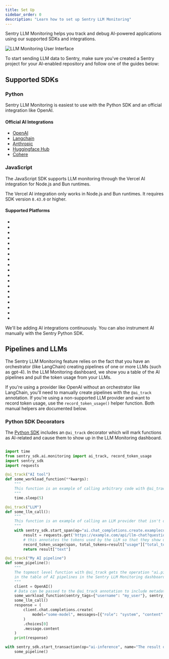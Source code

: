 ```yaml
---
title: Set Up
sidebar_order: 0
description: "Learn how to set up Sentry LLM Monitoring"
---
```


Sentry LLM Monitoring helps you track and debug AI-powered applications using our supported SDKs and integrations.

![LLM Monitoring User Interface](../img/pipelines-view.png)

To start sending LLM data to Sentry, make sure you've created a Sentry project for your AI-enabled repository and follow one of the guides below:

## Supported SDKs

### Python

Sentry LLM Monitoring is easiest to use with the Python SDK and an official integration like OpenAI.

#### Official AI Integrations

- [OpenAI](/platforms/python/integrations/openai/)
- [Langchain](/platforms/python/integrations/langchain/)
- [Anthropic](/platforms/python/integrations/anthropic/)
- [Huggingface Hub](/platforms/python/integrations/huggingface_hub/)
- [Cohere](/platforms/python/integrations/cohere/)

### JavaScript

The JavaScript SDK supports LLM monitoring through the Vercel AI integration for Node.js and Bun runtimes.

<Alert>

The Vercel AI integration only works in Node.js and Bun runtimes. It requires SDK version `8.43.0` or higher.

</Alert>

#### Supported Platforms

- <LinkWithPlatformIcon
    platform="javascript.node"
    label="Node.js"
    url="/platforms/javascript/guides/node/configuration/integrations/vercelai/"
  />
- <LinkWithPlatformIcon
    platform="javascript.nextjs"
    label="Next.js"
    url="/platforms/javascript/guides/nextjs/configuration/integrations/vercelai/"
  />
- <LinkWithPlatformIcon
    platform="javascript.sveltekit"
    label="SvelteKit"
    url="/platforms/javascript/guides/sveltekit/configuration/integrations/vercelai/"
  />
- <LinkWithPlatformIcon
    platform="javascript.nuxt"
    label="Nuxt"
    url="/platforms/javascript/guides/nuxt/configuration/integrations/vercelai/"
  />
- <LinkWithPlatformIcon
    platform="javascript.astro"
    label="Astro"
    url="/platforms/javascript/guides/astro/configuration/integrations/vercelai/"
  />
- <LinkWithPlatformIcon
    platform="javascript.remix"
    label="Remix"
    url="/platforms/javascript/guides/remix/configuration/integrations/vercelai/"
  />
- <LinkWithPlatformIcon
    platform="javascript.solidstart"
    label="SolidStart"
    url="/platforms/javascript/guides/solidstart/configuration/integrations/vercelai/"
  />
- <LinkWithPlatformIcon
    platform="javascript.express"
    label="Express"
    url="/platforms/javascript/guides/express/configuration/integrations/vercelai/"
  />
- <LinkWithPlatformIcon
    platform="javascript.fastify"
    label="Fastify"
    url="/platforms/javascript/guides/fastify/configuration/integrations/vercelai/"
  />
- <LinkWithPlatformIcon
    platform="javascript.nestjs"
    label="Nest.js"
    url="/platforms/javascript/guides/nestjs/configuration/integrations/vercelai/"
  />
- <LinkWithPlatformIcon
    platform="javascript.hapi"
    label="Hapi"
    url="/platforms/javascript/guides/hapi/configuration/integrations/vercelai/"
  />
- <LinkWithPlatformIcon
    platform="javascript.koa"
    label="Koa"
    url="/platforms/javascript/guides/koa/configuration/integrations/vercelai/"
  />
- <LinkWithPlatformIcon
    platform="javascript.connect"
    label="Connect"
    url="/platforms/javascript/guides/connect/configuration/integrations/vercelai/"
  />
- <LinkWithPlatformIcon
    platform="javascript.hono"
    label="Hono"
    url="/platforms/javascript/guides/hono/configuration/integrations/vercelai/"
  />
- <LinkWithPlatformIcon
    platform="javascript.bun"
    label="Bun"
    url="/platforms/javascript/guides/bun/configuration/integrations/vercelai/"
  />
- <LinkWithPlatformIcon
    platform="javascript.aws-lambda"
    label="AWS Lambda"
    url="/platforms/javascript/guides/aws-lambda/configuration/integrations/vercelai/"
  />
- <LinkWithPlatformIcon
    platform="javascript.azure-functions"
    label="Azure Functions"
    url="/platforms/javascript/guides/azure-functions/configuration/integrations/vercelai/"
  />
- <LinkWithPlatformIcon
    platform="javascript.gcp-functions"
    label="Google Cloud Functions"
    url="/platforms/javascript/guides/gcp-functions/configuration/integrations/vercelai/"
  />
- <LinkWithPlatformIcon
    platform="javascript.electron"
    label="Electron"
    url="/platforms/javascript/guides/electron/configuration/integrations/vercelai/"
  />

<Alert title="Don't see your platform?">

We'll be adding AI integrations continuously. You can also instrument AI manually with the Sentry Python SDK.

</Alert>

## Pipelines and LLMs

The Sentry LLM Monitoring feature relies on the fact that you have an orchestrator (like LangChain) creating pipelines of one or more LLMs (such as gpt-4). In the LLM Monitoring dashboard, we show you a table of the AI pipelines and pull the token usage from your LLMs.

If you're using a provider like OpenAI without an orchestrator like LangChain, you'll need to manually create pipelines with the `@ai_track` annotation. If you're using a non-supported LLM provider and want to record token usage, use the `record_token_usage()` helper function. Both manual helpers are documented below.

### Python SDK Decorators

The [Python SDK](/platforms/python) includes an `@ai_track` decorator which will mark functions as AI-related and
cause them to show up in the LLM Monitoring dashboard.

```python

import time
from sentry_sdk.ai.monitoring import ai_track, record_token_usage
import sentry_sdk
import requests

@ai_track("AI tool")
def some_workload_function(**kwargs):
    """
    This function is an example of calling arbitrary code with @ai_track so that it shows up in the Sentry trace
    """
    time.sleep(5)

@ai_track("LLM")
def some_llm_call():
    """
    This function is an example of calling an LLM provider that isn't officially supported by Sentry.
    """
    with sentry_sdk.start_span(op="ai.chat_completions.create.examplecom", name="Example.com LLM") as span:
        result = requests.get('https://example.com/api/llm-chat?question=say+hello').json()
        # this annotates the tokens used by the LLM so that they show up in the graphs in the dashboard
        record_token_usage(span, total_tokens=result["usage"]["total_tokens"])
        return result["text"]

@ai_track("My AI pipeline")
def some_pipeline():
    """
    The topmost level function with @ai_track gets the operation "ai.pipeline", which makes it show up
    in the table of AI pipelines in the Sentry LLM Monitoring dashboard.
    """
    client = OpenAI()
    # Data can be passed to the @ai_track annotation to include metadata
    some_workload_function(sentry_tags={"username": "my_user"}, sentry_data={"data": "some longer data that provides context"})
    some_llm_call()
    response = (
        client.chat.completions.create(
            model="some-model", messages=[{"role": "system", "content": "say hello"}]
        )
        .choices[0]
        .message.content
    )
    print(response)

with sentry_sdk.start_transaction(op="ai-inference", name="The result of the AI inference"):
    some_pipeline()

```
